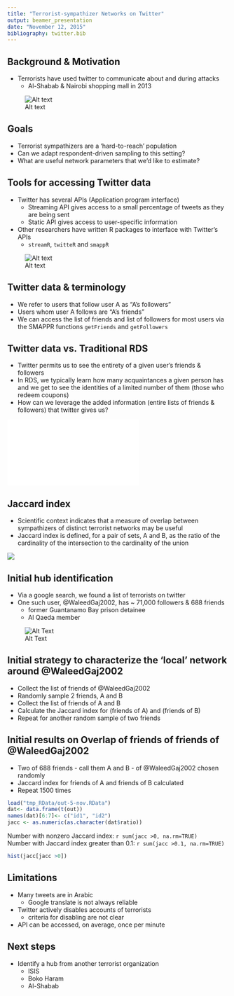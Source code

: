 ```yaml
---
title: "Terrorist-sympathizer Networks on Twitter"
output: beamer_presentation
date: "November 12, 2015"
bibliography: twitter.bib
---
```







## Background & Motivation

- Terrorists have used twitter to communicate about and during attacks
    - Al-Shabab & Nairobi shopping mall in 2013

![Alt text](why-terrorists.png)




## Goals

- Terrorist sympathizers are a 'hard-to-reach' population
- Can we adapt respondent-driven sampling to this setting?
- What are useful network parameters that we'd like to estimate?



## Tools for accessing Twitter data

- Twitter has several APIs (Application program interface)
    - Streaming API gives access to a small percentage of tweets as they are being sent
    - Static API gives access to user-specific information
- Other researchers have written R packages to interface with Twitter's APIs    
    - `streamR`, `twitteR` and `smappR`

![Alt text](logo_safteyspace.png)

## Twitter data & terminology

- We refer to users that follow user A as "A's followers"
- Users whom user A follows are "A's friends"
- We can access the list of friends and list of followers for most users via the SMAPPR functions `getFriends` and `getFollowers`

## Twitter data vs. Traditional RDS

- Twitter permits us to see the entirety of a given user's friends & followers
- In RDS, we typically learn how many acquaintances a given person has and we get to see the identities of a limited number of them (those who redeem coupons)
- How can we leverage the added information (entire lists of friends & followers) that twitter gives us?

![](recruit-crop.pdf)



## Jaccard index

- Scientific context indicates that a measure of overlap between sympathizers of distinct terrorist networks may be useful
- Jaccard index is defined, for a pair of sets, A and B, as the ratio of the cardinality of the intersection to the cardinality of the union

![](venn.png)

## Initial hub identification

- Via a google search, we found a list of terrorists on twitter
- One such user, \@WaleedGaj2002, has ~ 71,000 followers & 688 friends
    - former Guantanamo Bay prison detainee
    - Al Qaeda member

![Alt Text](waleedgaj2002.png)


## Initial strategy to characterize the 'local' network around \@WaleedGaj2002

- Collect the list of friends of \@WaleedGaj2002
- Randomly sample 2 friends, A and B
- Collect the list of friends of A and B
- Calculate the Jaccard index for (friends of A) and (friends of B)
- Repeat for another random sample of two friends

## Initial results on Overlap of friends of friends of \@WaleedGaj2002

- Two of 688 friends - call them A and B - of \@WaleedGaj2002 chosen randomly
- Jaccard index for friends of A and friends of B calculated
- Repeat 1500 times


```r
load("tmp_RData/out-5-nov.RData")
dat<- data.frame(t(out))
names(dat)[6:7]<- c("id1", "id2")
jacc <- as.numeric(as.character(dat$ratio))
```

Number with nonzero Jaccard index: `r sum(jacc >0, na.rm=TRUE)`    
Number with Jaccard index greater than 0.1: `r sum(jacc >0.1, na.rm=TRUE)`


```r
hist(jacc[jacc >0])
```


## Limitations

- Many tweets are in Arabic
    - Google translate is not always reliable
- Twitter actively disables accounts of terrorists
    - criteria for disabling are not clear
- API can be accessed, on average, once per minute


## Next steps

- Identify a hub from another terrorist organization 
    - ISIS
    - Boko Haram
    - Al-Shabab








